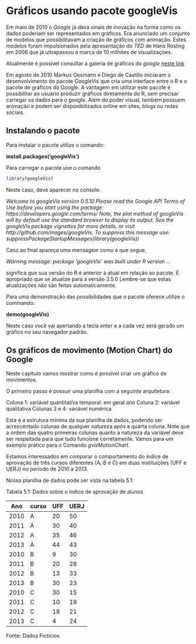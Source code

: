 # Gráficos usando pacote googleVis

Em maio de 2010 o *Google* já dava sinais de inovação na forma como os dados poderiam ser representados em gráficos. Era anunciado um conjunto de modelos que possibilitavam a criação de gráficos com animação. Estes modelos foram impulsionados pela apresentação do *TED* de Hans Rosling em 2006 que já ultrapassou a marca de 10 milhões de visualizações.

Atualmente é possível consultar a galeria de gráficos do *google* [neste link](https://developers.google.com/chart/interactive/docs/gallery)

Em agosto de 2010 Markus Gesmann e Diego de Castillo iniciaram o desenvolvimento do pacote *GoogleVis* que cria uma interface entre o R e o pacote de gráficos do Google. A vantagem em utilizar este pacote é possibilitar ao usuário produzir gráficos diretamente do R, sem precisar carregar os dados para o *google*. Além do poder visual, também possuem animação e podem ser disponibilizados online em sites, blogs ou redes sociais.

## Instalando o pacote

Para instalar o pacote utilize o comando:

**install.packages('googleVis')**

Para carregar o pacote use o comando

```r
library(googleVis)
```

Neste caso, deve aparecer no console:

*Welcome to googleVis version 0.5.10*
*Please read the Google API Terms of Use*
*before you start using the package:*
*https://developers.google.com/terms/*
*Note, the plot method of googleVis will by default use*
*the standard browser to display its output.*
*See the googleVis package vignettes for more details,*
*or visit http://github.com/mages/googleVis.*
*To suppress this message use:*
*suppressPackageStartupMessages(library(googleVis))*

Caso ao final apareça uma mensagem como a que segue,

*Warning message:*
*package ‘googleVis’ was built under R version ...*

significa que sua versão do R é anterior à atual em relação ao pacote. É apropriado que se atualize para a versão 3.5.0 Lembre-se que estas atualizações não são feitas automaticamente.

Para uma demonstração das possibilidades que o pacote oferece utilize o commando:

**demo(googleVis)**

Neste caso você vai apertando a tecla *enter* e a cada vez será gerado um gráfico no seu navegador padrão.

## Os gráficos de movimento (Motion Chart) do Google

Neste capítulo vamos mostrar como é possível criar um gráfico de movimentos.

O primeiro passo é possuir uma planilha com a seguinte arquitetura:

Coluna 1: variável quantitativa temporal: em geral ano
Coluna 2: variável qualitativa
Colunas 3 e 4: variável numérica

Esta é a estrutura mínima da sua planilha de dados, podendo ser acrescentado colunas de qualquer natureza após a quarta coluna. Note que a ordem das quatro primeiras colunas quanto à natureza da variável deve ser respeitada para que tudo funcione corretamente.
Vamos para um exemplo prático para o Comando *gvisMotionChart*.

Estamos interessados em comparar o comportamento do índice de aprovação de três cursos diferentes (A, B e C) em duas instituições (UFF e UERJ) no período de 2010 a 2013.

Nossa planilha de dados pode ser vista na tabela 5.1:

Tabela 5.1: Dados sobre o índice de aprovação de alunos

Ano | curso | UFF | UERJ
------- | ------- | ------- | ------- 
2010 | A | 20 | 50
2011 | A | 30 | 40
2012 | A | 35 | 46
2013 | A | 44 | 43
2010 | B | 9 | 30
2011 | B | 20 | 28
2012 | B | 13 | 33
2013 | B | 30 | 23
2010 | C | 30 | 15
2011 | C | 10 | 19
2012 | C | 18 | 21
2013 | C | 4 | 24
Fonte: Dados Fictícios
